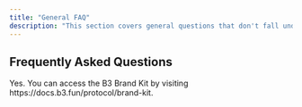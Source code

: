 ```yaml
---
title: "General FAQ"
description: "This section covers general questions that don't fall under a specific category. If you're not sure where to look, start here - you might find the answer you're looking for."
---
```


## Frequently Asked Questions

<Accordion title="Is there a B3 Brand Kit that I can use for content creation?">
  Yes. You can access the B3 Brand Kit by visiting https://docs.b3.fun/protocol/brand-kit. 
</Accordion>